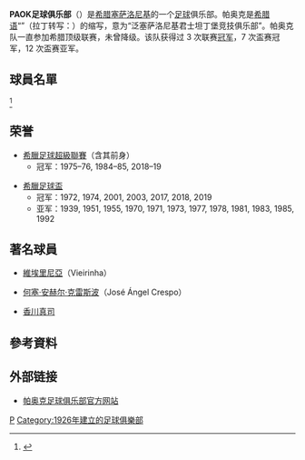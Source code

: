{{noteTA|G1=足球}}{{Football club infobox
| clubname   = PAOK
| image      = [[File:paoklogo.svg|180px]]
| fullname   = Panthessalonikeios Athlitikos <br />Omilos Konstantinoupoliton
| founded    = 1926年
| ground     = [[塞萨洛尼基|塞萨洛尼基]]<br />[[帕奥克体育场|帕奥克体育场]]
| capacity   = 29,000
| chairman   = Ivan Savvidis
| manager    = {{le|帕勃羅·加西亞|Pablo García (Uruguayan footballer, born 1977)}}
| league     = [[希臘足球超級聯賽|希臘足球超級聯賽]]
| season     = 2021–22
| position   = 希臘超，第 2 位
| pattern_la1 = _paok1920h
| pattern_b1  = _paok1920h
| pattern_ra1 = _paok1920h
| pattern_sh1 = _paok1920h
| pattern_so1 = _paok1920h
| leftarm1    = FFFFFF
| body1       = FFFFFF
| rightarm1   = FFFFFF
| shorts1     = 000000
| socks1      = FFFFFF

| pattern_la2 = _paok1920a
| pattern_b2  = _paok1920a
| pattern_ra2 = _paok1920a
| pattern_sh2 = _paok1920a
| pattern_so2 = _macronfootballwhitelogo
| leftarm2    = 000000
| body2       = 000000
| rightarm2   = 000000
| shorts2     = 000000
| socks2      = 000000

| pattern_la3 = _paok1920t
| pattern_b3  = _paok1920t
| pattern_ra3 = _paok1920t
| pattern_sh3 = _paok1920t
| pattern_so3 = _paok1920t
| leftarm3    = 045283
| body3       = 045283
| rightarm3   = 045283
| shorts3     = 045283
| socks3      = 045283
}}

'''PAOK足球俱乐部'''（{{lang-el|Π.Α.Ο.Κ}}）是[[希腊|希腊]][[塞萨洛尼基|塞萨洛尼基]]的一个[[足球|足球]]俱乐部。帕奥克是[[希腊语|希腊语]]“{{lang|el|Πανθεσσαλονίκειος Αθλητικός Όμιλος Κωνσταντινουπολιτών}}”（拉丁转写：{{lang|la|Panthessalonikeios Athlitikos Omilos Konstantinoupoliton}}）的缩写，意为“泛塞萨洛尼基君士坦丁堡竞技俱乐部”。帕奥克队一直参加希腊顶级联赛，未曾降级。该队获得过 3 次联赛[[冠军|冠军]]，7 次盃赛冠军，12 次盃赛亚军。

== 球員名單 ==
{{updated|24 January 2021}}<ref>{{cite web|title=First Team|url=https://www.paokfc.gr/en/a-omada/first-team-2-en/a-team-roster-en/|work=paokfc.gr|accessdate=2021-02-01|archive-date=2015-09-23|archive-url=https://web.archive.org/web/20150923094555/https://www.paokfc.gr/en/a-omada/first-team-2-en/a-team-roster-en/|dead-url=no}}</ref>
{{Fs start}}
{{Fs player|other=|no=1|nat=ARG|pos=GK|name=[[Rodrigo_Rey|Rodrigo Rey]]}}
{{Fs player|other=|no=2|nat=BRA|pos=DF|name=[[Rodrigo_Soares|Rodrigo]]}}
{{Fs player|other=|no=4|nat=ISL|pos=DF|name=[[Sverrir_Ingi_Ingason|Sverrir Ingi Ingason]]}}
{{Fs player|other=|no=5|nat=CPV|pos=DF|name=[[Fernando_Varela_(Cape_Verdean_footballer)|Fernando Varela]]}}
{{Fs player|other=|no=6|nat=ALB|pos=DF|name=[[Enea_Mihaj|Enea Mihaj]]}}
{{Fs player|other=|no=7|nat=MAR|pos=MF|name=[[Omar_El_Kaddouri|Omar El Kaddouri]]}}
{{Fs player|other=|no=8|nat=EGY|pos=MF|name=[[Amr_Warda|Amr Warda]]}}
{{Fs player|other=|no=9|nat=POL|pos=FW|name=[[Karol_Świderski|Karol Świderski]]}}
{{Fs player|other=|no=10|nat=AUT|pos=MF|name=[[Thomas_Murg|Thomas Murg]]}}
{{Fs player|other=|no=11|nat=GRE|pos=FW|name=[[Christos_Tzolis|Christos Tzolis]]}}
{{fs player|other=|no=14|nat=SRB|pos=FW|name=[[Andrija_Živković|Andrija Živković]]}}
{{Fs player|no=15|nat=ESP|pos=DF|name=[[José_Ángel_Crespo|José Ángel Crespo]]|other=[[Captain_(association_football)|vice-captain]]}}
{{Fs player|other=|no=16|nat=NOR|pos=DF|name=[[Adrian_Pereira|Adrian Pereira]]}}
{{Fs player|nat=SEN|pos=DF|name=[[穆萨·瓦古埃|穆萨·瓦古埃]]|other=on loan from [[Fc_Barcelona|Barcelona]]|no=18}}
{{Fs player|other=|no=19|nat=GRE|pos=DF|name=[[Lefteris_Lyratzis|Lefteris Lyratzis]]}}
{{Fs mid}}
{{Fs player|no=20|nat=POR|pos=MF|name=[[Vieirinha|Vieirinha]]|other=[[Captain_(association_football)|captain]]}}
{{Fs player|no=21|nat=GHA|pos=DF|name=[[Baba_Rahman|Baba Rahman]]|other=on loan from [[Chelsea_F.C.|Chelsea]]}}
{{Fs player|other=|no=22|nat=AUT|pos=MF|name=[[Stefan_Schwab|Stefan Schwab]]}}
{{Fs player|other=|no=23|nat=JPN|pos=MF|name=[[Shinji_Kagawa|Shinji Kagawa]]}}
{{Fs player|other=|no=25|nat=CRO|pos=FW|name=[[Antonio_Čolak|Antonio Čolak]]}}
{{Fs player|no=27|nat=CZE|pos=FW|name=[[Michael_Krmenčík|Michael Krmenčík]]|other=on loan from [[Club_Brugge_KV|Club Brugge]]}}
{{Fs player|other=|no=31|nat=GRE|pos=GK|name=[[Alexandros_Paschalakis|Alexandros Paschalakis]]}}
{{Fs player|other=|no=32|nat=GEO|pos=MF|name=[[Nika_Ninua|Nika Ninua]]}}
{{Fs player|other=|no=33|nat=BRA|pos=MF|name=[[Douglas_Augusto|Douglas Augusto]]}}
{{Fs player|other=|no=49|nat=GRE|pos=DF|name=[[Giannis_Michailidis|Giannis Michailidis]]}}
{{Fs player|other=|no=51|nat=GRE|pos=MF|name=[[Charis_Tsingaras|Charis Tsingaras]]}}
{{fs player|other=|no=88|nat=SRB|pos=GK|name=[[Živko_Živković|Živko Živković]]}}
{{Fs player|other=|no=97|nat=GRE|pos=MF|name=[[Lazaros_Lamprou|Lazaros Lamprou]]}}
{{Fs player|other=|no=98|nat=BRA|pos=MF|name=[[Léo_Jabá|Léo Jabá]]}}
{{Fs player|other=|no=99|nat=BIH|pos=MF|name=[[Vladimir_Bradonjić|Vladimir Bradonjić]]}}
{{Fs end}}

== 荣誉 ==
*[[希臘足球超級聯賽|希臘足球超級聯賽]]（含其前身）
**冠军：1975–76, 1984–85, 2018–19

*[[希臘足球盃|希臘足球盃]]
**冠军：1972, 1974, 2001, 2003, 2017, 2018, 2019
**亚军：1939, 1951, 1955, 1970, 1971, 1973, 1977, 1978, 1981, 1983, 1985, 1992

== 著名球員 ==
*{{flagicon|POR}} [[維埃里尼亞|維埃里尼亞]]（Vieirinha）
*{{flagicon|ESP}} [[何塞·安赫尔·克雷斯波|何塞·安赫尔·克雷斯波]]（José Ángel Crespo）
*{{flagicon|JPN}} [[香川真司|香川真司]]

== 參考資料 ==
{{reflist}}

== 外部链接 ==
*[http://www.paokfc.gr 帕奥克足球俱乐部官方网站]{{Wayback|url=http://www.paokfc.gr/ |date=20200924211614 }}

{{希臘超級足球聯賽}}
{{希超賽季}}
[[Category:希腊足球俱乐部|P]]
[[Category:1926年建立的足球俱樂部|Category:1926年建立的足球俱樂部]]